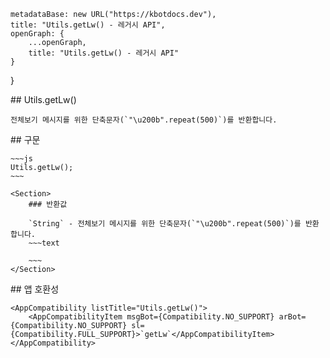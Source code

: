 
    metadataBase: new URL("https://kbotdocs.dev"),
    title: "Utils.getLw() - 레거시 API",
    openGraph: {
        ...openGraph,
        title: "Utils.getLw() - 레거시 API"
    }
}

<Section>
    ## Utils.getLw()

    전체보기 메시지를 위한 단축문자(`"\u200b".repeat(500)`)를 반환합니다.
</Section>
<Section>
    ## 구문

    ~~~js
    Utils.getLw();
    ~~~

    <Section>
        ### 반환값

        `String` - 전체보기 메시지를 위한 단축문자(`"\u200b".repeat(500)`)를 반환합니다.
        ~~~text
        ​​​​​​​​​​​​​​​​​​​​​​​​​​​​​​​​​​​​​​​​​​​​​​​​​​​​​​​​​​​​​​​​​​​​​​​​​​​​​​​​​​​​​​​​​​​​​​​​​​​​​​​​​​​​​​​​​​​​​​​​​​​​​​​​​​​​​​​​​​​​​​​​​​​​​​​​​​​​​​​​​​​​​​​​​​​​​​​​​​​​​​​​​​​​​​​​​​​​​​​​​​​​​​​​​​​​​​​​​​​​​​​​​​​​​​​​​​​​​​​​​​​​​​​​​​​​​​​​​​​​​​​​​​​​​​​​​​​​​​​​​​​​​​​​​​​​​​​​​​​​​​​​​​​​​​​​​​​​​​​​​​​​​​​​​​​​​​​​​​​​​​​​​​​​​​​​​​​​​​​​​​​​​​​​​​​​​​​​​​​​​​​​​​​​​​​​​​​​​​​​​​​​​​​​​​​​​​​​​​​​​​​​​​​​​​​​​​​​​​​​​​​​​​​​​​​​​​​​​​​​​​​​​​​​​​​​​​​​​​​​​​​​​​​​​​​​​​​​​​​​
        ~~~
    </Section>
</Section>
<Section>
    ## 앱 호환성

    <AppCompatibility listTitle="Utils.getLw()">
        <AppCompatibilityItem msgBot={Compatibility.NO_SUPPORT} arBot={Compatibility.NO_SUPPORT} sl={Compatibility.FULL_SUPPORT}>`getLw`</AppCompatibilityItem>
    </AppCompatibility>
</Section>